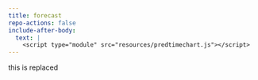 ```yaml
---
title: forecast
repo-actions: false
include-after-body:
  text: |
    <script type="module" src="resources/predtimechart.js"></script>
---
```



::: {#forecastViz_row .grid .column-screen-inset}

this is replaced

:::
